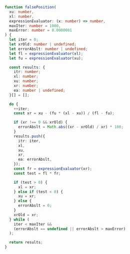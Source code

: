 ```ts
function falsePosition(
  xu: number,
  xl: number,
  expressionEvaluator: (x: number) => number,
  maxIter: number = 1000,
  maxError: number = 0.0000001
) {
  let iter = 0;
  let xrOld: number | undefined;
  let errorAbslt: number | undefined;
  let fl = expressionEvaluator(xl);
  let fu = expressionEvaluator(xu);

  const results: {
    itr: number;
    xl: number;
    xu: number;
    xr: number;
    ea: number | undefined;
  }[] = [];

  do {
    ++iter;
    const xr = xu - (fu * (xl - xu)) / (fl - fu);

    if (xr !== 0 && xrOld) {
      errorAbslt = Math.abs((xr - xrOld) / xr) * 100;
    }
    results.push({
      itr: iter,
      xl,
      xu,
      xr,
      ea: errorAbslt,
    });
    const fr = expressionEvaluator(xr);
    const test = fl * fr;

    if (test > 0) {
      xl = xr;
    } else if (test < 0) {
      xu = xr;
    } else {
      errorAbslt = 0;
    }
    xrOld = xr;
  } while (
    iter < maxIter &&
    (errorAbslt == undefined || errorAbslt > maxError)
  );

  return results;
}
```
